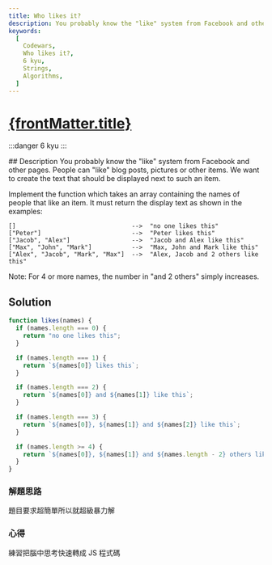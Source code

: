 ```yaml
---
title: Who likes it?
description: You probably know the "like" system from Facebook and other pages. People can "like" blog posts, pictures or other items. We want to create the text that should be displayed next to such an item.
keywords:
  [
    Codewars,
    Who likes it?,
    6 kyu,
    Strings,
    Algorithms,
  ]
---
```


# [{frontMatter.title}](https://www.codewars.com/kata/5266876b8f4bf2da9b000362/train/javascript)

:::danger 6 kyu
:::


<Tabs>
  <TabItem value="description" label="題目描述" default>
    ## Description
You probably know the "like" system from Facebook and other pages. People can "like" blog posts, pictures or other items. We want to create the text that should be displayed next to such an item.

Implement the function which takes an array containing the names of people that like an item. It must return the display text as shown in the examples:
```
[]                                -->  "no one likes this"  
["Peter"]                         -->  "Peter likes this"  
["Jacob", "Alex"]                 -->  "Jacob and Alex like this"  
["Max", "John", "Mark"]           -->  "Max, John and Mark like this"  
["Alex", "Jacob", "Mark", "Max"]  -->  "Alex, Jacob and 2 others like this"  
```
Note: For 4 or more names, the number in "and 2 others" simply increases.  
  </TabItem>
  <TabItem value="solution" label="解答">
   ## Solution
```js
function likes(names) {
  if (names.length === 0) {
    return "no one likes this";
  }

  if (names.length === 1) {
    return `${names[0]} likes this`;
  }

  if (names.length === 2) {
    return `${names[0]} and ${names[1]} like this`;
  }

  if (names.length === 3) {
    return `${names[0]}, ${names[1]} and ${names[2]} like this`;
  }

  if (names.length >= 4) {
    return `${names[0]}, ${names[1]} and ${names.length - 2} others like this`;
  }
}
```
  </TabItem>
</Tabs>

### 解題思路
題目要求超簡單所以就超級暴力解
### 心得
練習把腦中思考快速轉成 JS 程式碼